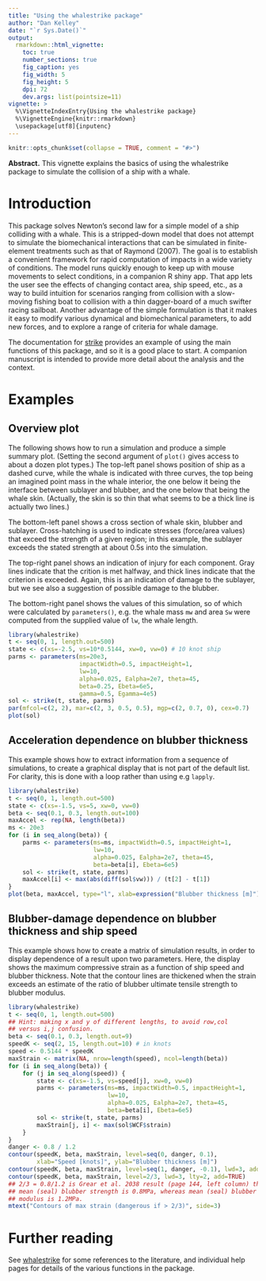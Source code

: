 ```yaml
---
title: "Using the whalestrike package"
author: "Dan Kelley"
date: "`r Sys.Date()`"
output:
  rmarkdown::html_vignette:
    toc: true
    number_sections: true
    fig_caption: yes
    fig_width: 5
    fig_height: 5
    dpi: 72
    dev.args: list(pointsize=11)
vignette: >
  %\VignetteIndexEntry{Using the whalestrike package}
  %\VignetteEngine{knitr::rmarkdown}
  \usepackage[utf8]{inputenc}
---
```


<!-- HOW TO BUILD THE VIGNETTE. -->
<!-- 1. edit this file in vignettes/whalestrike.Rmd -->
<!-- 2. run devtools::build_vignettes() -->
<!-- 3. build the package -->


```r
knitr::opts_chunk$set(collapse = TRUE, comment = "#>")
```

**Abstract.** This vignette explains the basics of using the whalestrike
package to simulate the collision of a ship with a whale.

# Introduction

This package solves Newton's second law for a simple model of a ship colliding
with a whale. This is a stripped-down model that does not attempt to simulate
the biomechanical interactions that can be simulated in finite-element
treatments such as that of Raymond (2007).  The goal is to establish a
convenient framework for rapid computation of impacts in a wide variety of
conditions. The model runs quickly enough to keep up with mouse movements to
select conditions, in a companion R shiny app. That app lets the user see the
effects of changing contact area, ship speed, etc., as a way to build intuition
for scenarios ranging from collision with a slow-moving fishing boat to
collision with a thin dagger-board of a much swifter racing sailboat. Another
advantage of the simple formulation is that it makes it easy to modify various
dynamical and biomechanical parameters, to add new forces, and to explore a
range of criteria for whale damage.

The documentation for [strike](../help/strike) provides an example of using the
main functions of this package, and so it is a good place to start. A companion
manuscript is intended to provide more detail about the analysis and the
context.

# Examples

## Overview plot

The following shows how to run a simulation and produce a simple summary plot.
(Setting the second argument of `plot()` gives access to about a dozen plot
types.) The top-left panel shows position of ship as a dashed curve, while the
whale is indicated with three curves, the top being an imagined point mass in
the whale interior, the one below it being the interface between sublayer and
blubber, and the one below that being the whale skin. (Actually, the skin is
so thin that what seems to be a thick line is actually two lines.)

The bottom-left panel shows a cross section of whale skin, blubber and
sublayer. Cross-hatching is used to indicate stresses (force/area values) that
exceed the strength of a given region; in this example, the sublayer exceeds
the stated strength at about 0.5s into the simulation.

The top-right panel shows an indication of injury for each component. Gray
lines indicate that the crition is met halfway, and thick lines indicate that
the criterion is exceeded. Again, this is an indication of damage to the
sublayer, but we see also a suggestion of possible damage to the blubber.

The bottom-right panel shows the values of this simulation, so of which were
calculated by `parameters()`, e.g. the whale mass `mw` and area `Sw` were
computed from the supplied value of `lw`, the whale length.

```r
library(whalestrike)
t <- seq(0, 1, length.out=500)
state <- c(xs=-2.5, vs=10*0.5144, xw=0, vw=0) # 10 knot ship
parms <- parameters(ms=20e3,
                    impactWidth=0.5, impactHeight=1,
                    lw=10,
                    alpha=0.025, Ealpha=2e7, theta=45,
                    beta=0.25, Ebeta=6e5,
                    gamma=0.5, Egamma=4e5)
sol <- strike(t, state, parms)
par(mfcol=c(2, 2), mar=c(2, 3, 0.5, 0.5), mgp=c(2, 0.7, 0), cex=0.7)
plot(sol)
```

## Acceleration dependence on blubber thickness

This example shows how to extract information from a sequence of simulations,
to create a graphical display that is not part of the default list. For
clarity, this is done with a loop rather than using e.g `lapply`.
```r
library(whalestrike)
t <- seq(0, 1, length.out=500)
state <- c(xs=-1.5, vs=5, xw=0, vw=0)
beta <- seq(0.1, 0.3, length.out=100)
maxAccel <- rep(NA, length(beta))
ms <- 20e3
for (i in seq_along(beta)) {
    parms <- parameters(ms=ms, impactWidth=0.5, impactHeight=1,
                        lw=10,
                        alpha=0.025, Ealpha=2e7, theta=45,
                        beta=beta[i], Ebeta=6e5)
    sol <- strike(t, state, parms)
    maxAccel[i] <- max(abs(diff(sol$vw))) / (t[2] - t[1])
}
plot(beta, maxAccel, type="l", xlab=expression("Blubber thickness [m]"), ylab="Max. Acceleration [m/s^2]")
```

## Blubber-damage dependence on blubber thickness and ship speed

This example shows how to create a matrix of simulation results, in order to
display dependence of a result upon two parameters. Here, the display shows the
maximum compressive strain as a function of ship speed and blubber thickness.
Note that the contour lines are thickened when the strain exceeds an estimate
of the ratio of blubber ultimate tensile strength to blubber modulus.

```r
library(whalestrike)
t <- seq(0, 1, length.out=500)
## Hint: making x and y of different lengths, to avoid row,col
## versus i,j confusion.
beta <- seq(0.1, 0.3, length.out=9)
speedK <- seq(2, 15, length.out=10) # in knots
speed <- 0.5144 * speedK
maxStrain <- matrix(NA, nrow=length(speed), ncol=length(beta))
for (i in seq_along(beta)) {
    for (j in seq_along(speed)) {
        state <- c(xs=-1.5, vs=speed[j], xw=0, vw=0)
        parms <- parameters(ms=ms, impactWidth=0.5, impactHeight=1,
                            lw=10,
                            alpha=0.025, Ealpha=2e7, theta=45,
                            beta=beta[i], Ebeta=6e5)
        sol <- strike(t, state, parms)
        maxStrain[j, i] <- max(sol$WCF$strain)
    }
}
danger <- 0.8 / 1.2
contour(speedK, beta, maxStrain, level=seq(0, danger, 0.1),
        xlab="Speed [knots]", ylab="Blubber thickness [m]")
contour(speedK, beta, maxStrain, level=seq(1, danger, -0.1), lwd=3, add=TRUE)
contour(speedK, beta, maxStrain, level=2/3, lwd=3, lty=2, add=TRUE)
## 2/3 = 0.8/1.2 is Grear et al. 2038 result (page 144, left column) that
## mean (seal) blubber strength is 0.8MPa, whereas mean (seal) blubber
## modulus is 1.2MPa.
mtext("Contours of max strain (dangerous if > 2/3)", side=3)
```


# Further reading

See [whalestrike](../help/whalestrike) for some references to the literature, and
individual help pages for details of the various functions in the package.

